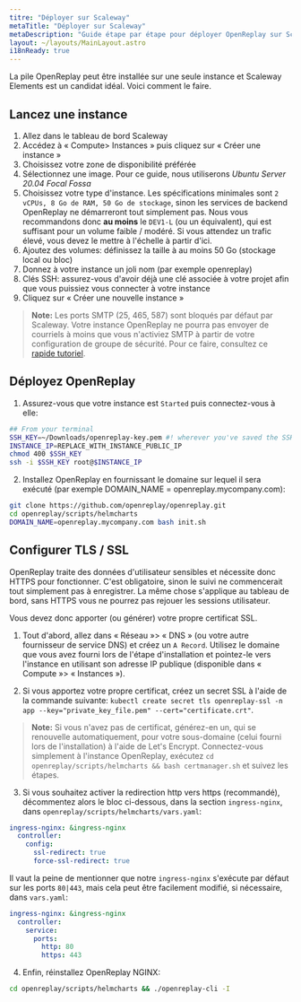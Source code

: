 ```yaml
---
titre: "Déployer sur Scaleway"
metaTitle: "Déployer sur Scaleway"
metaDescription: "Guide étape par étape pour déployer OpenReplay sur Scaleway Elements."
layout: ~/layouts/MainLayout.astro
i18nReady: true
---
```


La pile OpenReplay peut être installée sur une seule instance et Scaleway Elements est un candidat idéal. Voici comment le faire.

## Lancez une instance

1. Allez dans le tableau de bord Scaleway
2. Accédez à « Compute> Instances » puis cliquez sur « Créer une instance »
3. Choisissez votre zone de disponibilité préférée
4. Sélectionnez une image. Pour ce guide, nous utiliserons *Ubuntu Server 20.04 Focal Fossa*
5. Choisissez votre type d'instance. Les spécifications minimales sont `2 vCPUs, 8 Go de RAM, 50 Go de stockage`, sinon les services de backend OpenReplay ne démarreront tout simplement pas. Nous vous recommandons donc **au moins** le `DEV1-L` (ou un équivalent), qui est suffisant pour un volume faible / modéré. Si vous attendez un trafic élevé, vous devez le mettre à l'échelle à partir d'ici.
6. Ajoutez des volumes: définissez la taille à au moins 50 Go (stockage local ou bloc)
7. Donnez à votre instance un joli nom (par exemple openreplay)
8. Clés SSH: assurez-vous d'avoir déjà une clé associée à votre projet afin que vous puissiez vous connecter à votre instance
9. Cliquez sur « Créer une nouvelle instance »

> **Note:** Les ports SMTP (25, 465, 587) sont bloqués par défaut par Scaleway. Votre instance OpenReplay ne pourra pas envoyer de courriels à moins que vous n'activiez SMTP à partir de votre configuration de groupe de sécurité. Pour ce faire, consultez ce [rapide tutoriel](https://www.scaleway.com/en/faq/why-can-i-not-send-any-email/).

## Déployez OpenReplay

1. Assurez-vous que votre instance est `Started` puis connectez-vous à elle:


```bash
## From your terminal
SSH_KEY=~/Downloads/openreplay-key.pem #! wherever you've saved the SSH key
INSTANCE_IP=REPLACE_WITH_INSTANCE_PUBLIC_IP
chmod 400 $SSH_KEY
ssh -i $SSH_KEY root@$INSTANCE_IP
```


2. Installez OpenReplay en fournissant le domaine sur lequel il sera exécuté (par exemple DOMAIN_NAME = openreplay.mycompany.com):


```bash
git clone https://github.com/openreplay/openreplay.git
cd openreplay/scripts/helmcharts
DOMAIN_NAME=openreplay.mycompany.com bash init.sh
```


## Configurer TLS / SSL

OpenReplay traite des données d'utilisateur sensibles et nécessite donc HTTPS pour fonctionner. C'est obligatoire, sinon le suivi ne commencerait tout simplement pas à enregistrer. La même chose s'applique au tableau de bord, sans HTTPS vous ne pourrez pas rejouer les sessions utilisateur.

Vous devez donc apporter (ou générer) votre propre certificat SSL.

1. Tout d'abord, allez dans « Réseau »> « DNS » (ou votre autre fournisseur de service DNS) et créez un `A Record`. Utilisez le domaine que vous avez fourni lors de l'étape d'installation et pointez-le vers l'instance en utilisant son adresse IP publique (disponible dans « Compute »> « Instances »).

2. Si vous apportez votre propre certificat, créez un secret SSL à l'aide de la commande suivante: `kubectl create secret tls openreplay-ssl -n app --key="private_key_file.pem" --cert="certificate.crt"`.

> **Note:** Si vous n'avez pas de certificat, générez-en un, qui se renouvelle automatiquement, pour votre sous-domaine (celui fourni lors de l'installation) à l'aide de Let's Encrypt. Connectez-vous simplement à l'instance OpenReplay, exécutez `cd openreplay/scripts/helmcharts && bash certmanager.sh` et suivez les étapes.

3. Si vous souhaitez activer la redirection http vers https (recommandé), décommentez alors le bloc ci-dessous, dans la section `ingress-nginx`, dans `openreplay/scripts/helmcharts/vars.yaml`:


```yaml
ingress-nginx: &ingress-nginx
  controller:
    config:
      ssl-redirect: true
      force-ssl-redirect: true
```


Il vaut la peine de mentionner que notre `ingress-nginx` s'exécute par défaut sur les ports `80|443`, mais cela peut être facilement modifié, si nécessaire, dans `vars.yaml`:


```yaml
ingress-nginx: &ingress-nginx
  controller:
    service:
      ports:
        http: 80
        https: 443
```


4. Enfin, réinstallez OpenReplay NGINX:


```bash
cd openreplay/scripts/helmcharts && ./openreplay-cli -I
```

